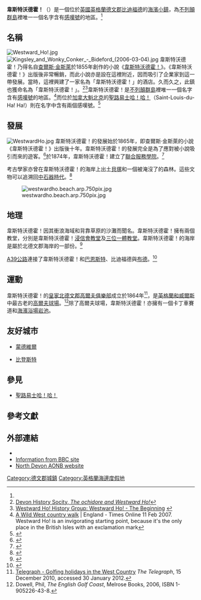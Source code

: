 {{infobox UK place
|中文名={{Nowrap|韋斯特沃德霍！}}
|country= 英格蘭
|official_name=           Westward Ho!
|latitude=                51.039
|longitude=               -4.246
|map= Devon UK location map.svg
|shire_district=          [[托里奇|托里奇]]
|shire_county =           [[德文郡|德文郡]]
|region= 西南英格蘭
|post_town=               比迪福德
|postcode_district=       EX39
|postcode_area=           EX
|dial_code=               01237
|os_grid_reference=       SS426291
|constituency_westminster=[[托里奇和西德文_(英國國會選區)|托里奇和西德文]]
}}

'''韋斯特沃德霍！'''（{{lang en|Westward Ho!}}）是一個位於[[英國|英國]][[英格蘭|英格蘭]][[德文郡|德文郡]][[比迪福德|比迪福德]]的[[海水浴場|海濱小鎮]]，為[[不列顛群島|不列顛群島]]裡唯一一個名字含有[[感嘆號|感嘆號]]的地區。<ref name="Only name"/>

==名稱==
[[Image:Westward_Ho!.jpg|thumb]]
[[File:Kingsley_and_Wonky_Conker_-_Bideford_(2006-03-04).jpg|left]]
韋斯特沃德霍！乃得名自[[查爾斯·金斯萊|查爾斯·金斯萊]]於1855年創作的小說《[[韋斯特沃德霍！_(小說)|韋斯特沃德霍！]]》。《韋斯特沃德霍！》出版後非常暢銷，而此小說亦是設在這裡附近，因而吸引了企業家到這一帶發展。當時，這裡興建了一家名為「韋斯特沃德霍！」的酒店。久而久之，此鎮也獲命名為「韋斯特沃德霍！」。<ref>[http://devonhistorysociety.blogspot.com/2010/06/ochidore-and-westward-ho.html  Devon History Socity, ''The ochidore and Westward Ho!'']{{Dead link|date=2019年11月 |bot=InternetArchiveBot |fix-attempted=yes }}</ref><ref>[http://beehive.thisisnorthdevon.co.uk/default.asp?WCI=SiteHome&ID=12836&PageID=101213  Westward Ho! History Group: Westward Ho! - The Beginning] {{webarchive|url=http://archive.wikiwix.com/cache/20101018032833/http://beehive.thisisnorthdevon.co.uk/default.asp?WCI=SiteHome&ID=12836&PageID=101213 |date=2010-10-18 }}</ref>韋斯特沃德霍！是[[不列顛群島|不列顛群島]]裡唯一一個名字含有[[感嘆號|感嘆號]]的地區。<ref name="Only name">[http://www.thesundaytimes.co.uk/sto/travel/Destinations/Britain/article59419.ece A Wild West country walk] {{Wayback|url=http://www.thesundaytimes.co.uk/sto/travel/Destinations/Britain/article59419.ece |date=20140714204954 }} | England - Times Online
11 Feb 2007. Westward Ho! is an invigorating starting point, because it's the only place in the British Isles with an exclamation mark</ref>而位於[[加拿大|加拿大]][[魁北克|魁北克]]的[[聖路易士哈！哈！|聖路易士哈！哈！]]（Saint-Louis-du-Ha! Ha!）則在名字中含有兩個感嘆號。<ref>{{cite news | url=http://www.guardian.co.uk/books/2009/apr/29/exclamation-mark-punctuation | title=The joy of exclamation marks! | first=Stuart | last=Jeffries | publisher=''[[The_Guardian|The Guardian]]'' | date=29 April 2009 | accessdate=2009-09-08 | archive-date=2009-07-30 | archive-url=https://web.archive.org/web/20090730041713/http://www.guardian.co.uk/books/2009/apr/29/exclamation-mark-punctuation | dead-url=no }}</ref>

==發展==
[[Image:WestwardHo.jpg|thumb]]
韋斯特沃德霍！的發展始於1865年，即查爾斯·金斯萊的小說《韋斯特沃德霍！》出版後十年。韋斯特沃德霍！的發展完全是為了應對被小說吸引而來的遊客。<ref name=Kingsley1855 >{{citation | last=Kingsley | first=Charles | year=1855 | title=Westward ho!, or, The voyages and adventures of Sir Amyas Leigh : knight, of Burrough, in the county of Devon, in the reign of Her Most Glorious Majesty Queen Elizabeth | publisher=Macmillan | series=Library of English literature, LEL 21079-80. | oclc=8813367}}</ref>於1874年，韋斯特沃德霍！建立了[[聯合服務學院|聯合服務學院]]。<ref>{{Cite web |url=http://www.kipling.org.uk/kip_usc.htm |title=USC at the Kipling Society |accessdate=2013-04-22 |archive-date=2013-09-08 |archive-url=https://web.archive.org/web/20130908085557/http://www.kipling.org.uk/kip_usc.htm |dead-url=no }}</ref>

考古學家亦曾在韋斯特沃德霍！的海岸上出土[[貝塚|貝塚]]和一個被淹沒了的森林。這些文物可以追溯回[[中石器時代|中石器時代]]。<ref>{{citation
 | title =  The investigation of a medieval shell midden in Braunton Burrows
 | year=1983
 | author = Smith, P. et al.
 | journal = Proceedings of the Devon Archaeological Exploration Society
 | publisher = Devon Archaeological Exploration Society
 | volume=41
 | oclc = 220919032
}}</ref>

[[Image:westwardho.beach.arp.750pix.jpg|thumb]]

==地理==
韋斯特沃德霍！因其衝浪海域和背靠草原的沙灘而聞名。韋斯特沃德霍！擁有兩個教堂，分別是韋斯特沃德霍！[[浸信会|浸信會教堂]]及[[三位一體|三位一體教堂]]。韋斯特沃德霍！的海岸是屬於北德文郡海岸的一部份。<ref>{{cite web|url=http://www.thenorthdevonfocus.co.uk/westwardhopebbleridge.htm|title=Holding Back the Tide|publisher=North Devon Focus|accessdate=2013-04-22|archive-date=2013-08-20|archive-url=https://web.archive.org/web/20130820072902/http://www.thenorthdevonfocus.co.uk/westwardhopebbleridge.htm|dead-url=yes}}</ref>

[[A39公路|A39公路]]連接了韋斯特沃德霍！和[[巴恩斯特|巴恩斯特]]、比迪福德與[[布德|布德]]。<ref>{{cite web|url=http://www.atlantic-highway.co.uk/Special-Interest/Atlantic-Highway-Naming-History/Default.asp|title=The "Atlantic Highway" - Naming History|publisher=Atlantic Highway|accessdate=2009-04-03|archiveurl=https://web.archive.org/web/20090324053258/http://www.atlantic-highway.co.uk/Special-Interest/Atlantic-Highway-Naming-History/Default.asp|archivedate=2009-03-24|deadurl=yes}}</ref>

==運動==
韋斯特沃德霍！的[[皇家北德文郡高爾夫俱樂部|皇家北德文郡高爾夫俱樂部]]成立於1864年<ref>[http://www.telegraph.co.uk/sponsored/travel/holiday-cottages/8201917/Golfing-holidays-in-the-West-Country.html Telegraph - Golfing holidays in the West Country] {{Wayback|url=http://www.telegraph.co.uk/sponsored/travel/holiday-cottages/8201917/Golfing-holidays-in-the-West-Country.html |date=20130116072055 }} ''The Telegraph'', 15 December 2010, accessed 30 January 2012.</ref>，是[[英格蘭和威爾斯|英格蘭和威爾斯]]中最古老的[[高爾夫球場|高爾夫球場]]。<ref>Dowell, Phil, ''The English Golf Coast'', Melrose Books, 2006, ISBN 1-905226-43-8.</ref>除了高爾夫球場，韋斯特沃德霍！亦擁有一個卡丁車賽道和[[海濱浴場|海濱浴場]][[岩池_(韋斯特沃德霍！)|岩池]]。

==友好城市==
*{{FRA}}[[蒙德維爾_(卡爾瓦多斯省)|蒙德維爾]]
*{{GER}}[[比登斯特|比登斯特]]

==參見==
*[[聖路易士哈！哈！|聖路易士哈！哈！]]

==參考文獻==
{{reflist}}

==外部連結==
{{commons category|Westward Ho!}}
{{Wikivoyage}}
*{{dmoz|/Regional/Europe/United_Kingdom/England/Devon/Westward_Ho/}}
*[http://www.bbc.co.uk/devon/discovering/information/westward_ho_facts.shtml Information from BBC site] {{Wayback|url=http://www.bbc.co.uk/devon/discovering/information/westward_ho_facts.shtml |date=20120901160224 }}
* [http://www.northdevon-aonb.org.uk/  North Devon AONB website] {{Wayback|url=http://www.northdevon-aonb.org.uk/ |date=20130410181710 }}

[[Category:德文郡城鎮|Category:德文郡城鎮]]
[[Category:英格蘭海邊度假地|Category:英格蘭海邊度假地]]